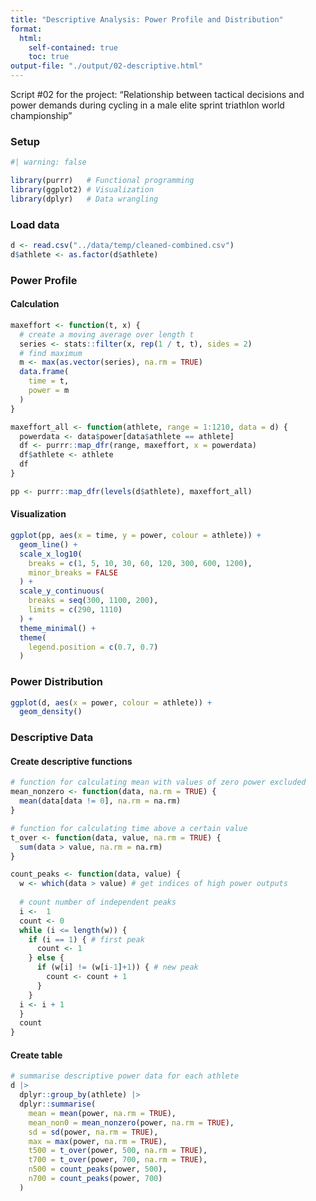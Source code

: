 ---
title: "Descriptive Analysis: Power Profile and Distribution"
format: 
  html:
    self-contained: true
    toc: true
output-file: "./output/02-descriptive.html"
---

Script #02 for the project: "Relationship between tactical decisions and power demands during cycling in a male elite sprint triathlon world championship"

### Setup

```{r}
#| warning: false

library(purrr)   # Functional programming
library(ggplot2) # Visualization
library(dplyr)   # Data wrangling
```

### Load data

```{r}
d <- read.csv("../data/temp/cleaned-combined.csv")
d$athlete <- as.factor(d$athlete)
```

### Power Profile

#### Calculation

```{r}
maxeffort <- function(t, x) {
  # create a moving average over length t
  series <- stats::filter(x, rep(1 / t, t), sides = 2) 
  # find maximum
  m <- max(as.vector(series), na.rm = TRUE)
  data.frame(
    time = t,
    power = m
  )
}

maxeffort_all <- function(athlete, range = 1:1210, data = d) {
  powerdata <- data$power[data$athlete == athlete]
  df <- purrr::map_dfr(range, maxeffort, x = powerdata)
  df$athlete <- athlete
  df
}

pp <- purrr::map_dfr(levels(d$athlete), maxeffort_all)

```

#### Visualization

```{r}
ggplot(pp, aes(x = time, y = power, colour = athlete)) +
  geom_line() +
  scale_x_log10(
    breaks = c(1, 5, 10, 30, 60, 120, 300, 600, 1200),
    minor_breaks = FALSE
  ) + 
  scale_y_continuous(
    breaks = seq(300, 1100, 200),
    limits = c(290, 1110)
  ) +
  theme_minimal() +
  theme(
    legend.position = c(0.7, 0.7)
  )
```

### Power Distribution

```{r}
ggplot(d, aes(x = power, colour = athlete)) +
  geom_density()
```

### Descriptive Data

#### Create descriptive functions

```{r}
# function for calculating mean with values of zero power excluded
mean_nonzero <- function(data, na.rm = TRUE) {
  mean(data[data != 0], na.rm = na.rm)
}

# function for calculating time above a certain value
t_over <- function(data, value, na.rm = TRUE) {
  sum(data > value, na.rm = na.rm)
}

count_peaks <- function(data, value) {
  w <- which(data > value) # get indices of high power outputs
  
  # count number of independent peaks
  i <-  1
  count <- 0
  while (i <= length(w)) {
    if (i == 1) { # first peak
      count <- 1
    } else {
      if (w[i] != (w[i-1]+1)) { # new peak
        count <- count + 1
      }
    }
  i <- i + 1
  }
  count
}

```
#### Create table

```{r}
# summarise descriptive power data for each athlete
d |>
  dplyr::group_by(athlete) |>
  dplyr::summarise(
    mean = mean(power, na.rm = TRUE),
    mean_non0 = mean_nonzero(power, na.rm = TRUE),
    sd = sd(power, na.rm = TRUE),
    max = max(power, na.rm = TRUE),
    t500 = t_over(power, 500, na.rm = TRUE),
    t700 = t_over(power, 700, na.rm = TRUE),
    n500 = count_peaks(power, 500),
    n700 = count_peaks(power, 700)
  )
```

